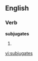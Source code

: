 ==English==

===Verb===
'''subjugates'''

# {{third-person singular of|[[subjugate]]}}

[[vi:subjugates]]